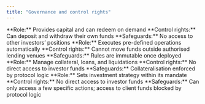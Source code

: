 ```yaml
---
title: "Governance and control rights"
---
```


<Columns cols={2}>
  <Card title="Investor" icon="user-tie" iconType="solid" color="#cd55b7">
    **Role:** Provides capital and can redeem on demand
    **Control rights:** Can deposit and withdraw their own funds
    **Safeguards:** No access to other investors’ positions
  </Card>
  <Card title="Byzantine Prime protocol" icon="database" iconType="solid" color="#cd55b7">
    **Role:** Executes pre-defined operations automatically
    **Control rights:** Cannot move funds outside authorised lending venues
    **Safeguards:** Rules are immutable once deployed
  </Card>
  <Card title="Underlying credit markets" icon="store"" iconType="solid" color="#cd55b7">
    **Role:** Manage collateral, loans, and liquidations
    **Control rights:** No direct access to investor funds
    **Safeguards:** Collateralisation enforced by protocol logic
  </Card>
  <Card title="Keyrock (strategy manager)" icon="globe" iconType="solid" color="#cd55b7">
    **Role:** Sets investment strategy within its mandate
    **Control rights:** No direct access to investor funds
    **Safeguards:** Can only access a few specific actions; access to client funds blocked by protocol logic
  </Card>
</Columns>